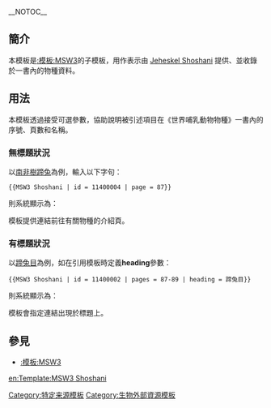 <includeonly><!-- 在這裡加入模板的保護標識 --></includeonly><noinclude>{{template doc page viewed directly}}</noinclude>
<!-- 在本行下編輯模板說明 -->
{{documentation subpage}}
<!-- PLEASE ADD CATEGORIES AND INTERWIKIS AT THE BOTTOM OF THIS PAGE -->
__NOTOC__
== 簡介 ==
本模板是[[:模板:MSW3]]的子模板，用作表示由 [[:en:Jeheskel Shoshani|Jeheskel Shoshani]] 提供、並收錄於{{link-en|世界哺乳動物物種|Mammal Species of the World|《世界哺乳動物物種》}}一書內的物種資料。

== 用法 ==
本模板透過接受可選參數，協助說明被引述項目在《世界哺乳動物物種》一書內的序號、頁數和名稱。

=== 無標題狀況 ===
以[[南非樹蹄兔]]為例，輸入以下字句：
<pre>{{MSW3 Shoshani | id = 11400004 | page = 87}}</pre>
則系統顯示為：
:{{MSW3 Shoshani | id = 11400004 | page = 87}}
模板提供連結前往有關物種的介紹頁。

=== 有標題狀況 ===
以[[蹄兔目]]為例，如在引用模板時定義'''heading'''參數：
<pre>{{MSW3 Shoshani | id = 11400002 | pages = 87-89 | heading = 蹄兔目}}</pre>
則系統顯示為：
:{{MSW3 Shoshani | id = 11400002 | pages = 87-89 | heading = 蹄兔目}}
模板會指定連結出現於標題上。

== 參見 ==
*[[:模板:MSW3]]

<includeonly>
<!-- CATEGORIES AND INTERWIKIS HERE, THANKS -->
[[Category:特定来源模板]]
[[Category:生物外部資源模板]]

[[en:Template:MSW3 Shoshani]]
</includeonly>